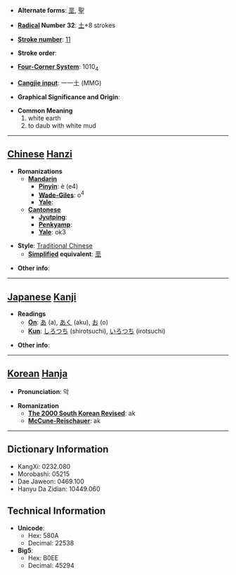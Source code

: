 * '''Alternate forms''': [[垩]], [[聖]]

* '''[[Wiktionary:Chinese radical index| Radical]] Number 32''': [[Wiktionary:Chinese radical index 土|土]]+8 strokes

* '''[[Wiktionary:Chinese total strokes index|Stroke number]]''': [[Wiktionary:Chinese total strokes index 11|11]]

* '''Stroke order''': 

* '''[[Wiktionary:Chinese four corner index|Four-Corner System]]''': 1010<sub>4</sub>

* '''[[Wiktionary:Chinese Cangjie index|Cangjie input]]''': 一一土 (MMG)

* '''Graphical Significance and Origin''': 

* '''Common Meaning'''
*#white earth
*# to daub with white mud


----

== [[Chinese]] [[Hanzi]] ==

* '''Romanizations'''
** '''[[Mandarin]]'''
*** '''[[Pinyin]]''': è (e4)
*** '''[[Wade-Giles]]''': o<sup>4</sup>
*** '''[[Yale]]''': 
** '''[[Cantonese]]'''
*** '''[[Jyutping]]''':
*** '''[[Penkyamp]]''': 
*** '''[[Yale]]''': ok3

* '''Style''': [[Traditional Chinese]] 
** '''[[Simplified Chinese|Simplified]] equivalent''': [[垩]]

* '''Other info''': 

----

== [[Japanese]] [[Kanji]] ==

* '''Readings'''
** '''[[On]]''': [[あ]] (a), [[あく]] (aku), [[お]] (o)
** '''[[Kun]]''': [[しろつち]] (shirotsuchi), [[いろつち]] (irotsuchi)

* '''Other info''':  

----

== [[Korean]] [[Hanja]] ==

* '''Pronunciation''': 악

* '''Romanization'''
** '''[[The 2000 South Korean Revised Romanization|The 2000 South Korean Revised]]''': ak
** '''[[McCune-Reischauer]]''': ak

----

== Dictionary Information ==

* KangXi: 0232.080
* Morobashi: 05215
* Dae Jaweon: 0469.100
* Hanyu Da Zidian: 10449.060

== Technical Information ==

* '''Unicode''':
** Hex: 580A
** Decimal: 22538
* '''Big5''':
** Hex: B0EE
** Decimal: 45294